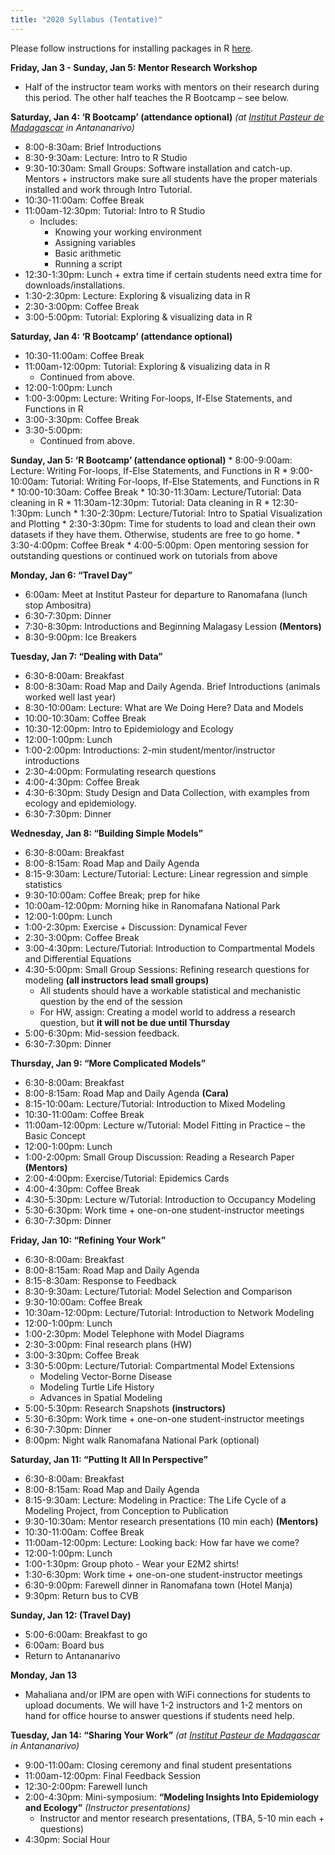 ```yaml
---
title: "2020 Syllabus (Tentative)"
---
```


Please follow instructions for installing packages in R [here](E2M2-2018/E2M2_InstallPackages.html).

**Friday, Jan 3 - Sunday, Jan 5: Mentor Research Workshop** 

* Half of the instructor team works with mentors on their research during this period. The other half teaches the R Bootcamp -- see below.

**Saturday, Jan 4: ‘R Bootcamp’ (attendance optional)** *(at [Institut Pasteur de Madagascar](http://www.pasteur.mg/) in Antananarivo)*

* 8:00-8:30am: Brief Introductions 
* 8:30-9:30am: Lecture: Intro to R Studio 
* 9:30-10:30am: Small Groups: Software installation and catch-up. Mentors + instructors make sure all students have the proper materials installed and work through Intro Tutorial.
* 10:30-11:00am: Coffee Break
* 11:00am-12:30pm: Tutorial: Intro to R Studio 
  * Includes:
      * Knowing your working environment
      * Assigning variables
      * Basic arithmetic
      * Running a script
* 12:30-1:30pm: Lunch + extra time if certain students need extra time for downloads/installations.
* 1:30-2:30pm: Lecture: Exploring & visualizing data in R
* 2:30-3:00pm: Coffee Break 
* 3:00-5:00pm: Tutorial: Exploring & visualizing data in R


  
**Saturday, Jan 4: ‘R Bootcamp’ (attendance optional)** 

* 10:30-11:00am: Coffee Break
* 11:00am-12:00pm: Tutorial: Exploring & visualizing data in R
  * Continued from above.
* 12:00-1:00pm: Lunch 
* 1:00-3:00pm: Lecture: Writing For-loops, If-Else Statements, and Functions in R 
* 3:00-3:30pm: Coffee Break
* 3:30-5:00pm: 
  * Continued from above.

**Sunday, Jan 5: ‘R Bootcamp’ (attendance optional)** 
* 8:00-9:00am: Lecture: Writing For-loops, If-Else Statements, and Functions in R 
* 9:00-10:00am: Tutorial: Writing For-loops, If-Else Statements, and Functions in R 
* 10:00-10:30am: Coffee Break
* 10:30-11:30am: Lecture/Tutorial: Data cleaning in R
* 11:30am-12:30pm: Tutorial: Data cleaning in R
* 12:30-1:30pm: Lunch
* 1:30-2:30pm:  Lecture/Tutorial: Intro to Spatial Visualization and Plotting
* 2:30-3:30pm: Time for students to load and clean their own datasets if they have them. Otherwise, students are free to go home.
* 3:30-4:00pm: Coffee Break
* 4:00-5:00pm: Open mentoring session for outstanding questions or continued work on tutorials from above

**Monday, Jan 6: “Travel Day"**

* 6:00am: Meet at Institut Pasteur for departure to Ranomafana (lunch stop Ambositra)
* 6:30-7:30pm: Dinner
* 7:30-8:30pm: Introductions and Beginning Malagasy Lession __(Mentors)__
* 8:30-9:00pm: Ice Breakers 

**Tuesday, Jan 7: “Dealing with Data”**

* 6:30-8:00am: Breakfast
* 8:00-8:30am: Road Map and Daily Agenda. Brief Introductions (animals worked well last year) 
* 8:30-10:00am: Lecture: What are We Doing Here? Data and Models 
* 10:00-10:30am: Coffee Break
* 10:30-12:00pm: Intro to Epidemiology and Ecology
* 12:00-1:00pm: Lunch
* 1:00-2:00pm: Introductions: 2-min student/mentor/instructor introductions
* 2:30-4:00pm: Formulating research questions
* 4:00-4:30pm: Coffee Break
* 4:30-6:30pm: Study Design and Data Collection, with examples from ecology and epidemiology.
* 6:30-7:30pm: Dinner

**Wednesday, Jan 8: “Building Simple Models”**

* 6:30-8:00am: Breakfast
* 8:00-8:15am: Road Map and Daily Agenda 
* 8:15-9:30am: Lecture/Tutorial: Lecture: Linear regression and simple statistics
* 9:30-10:00am: Coffee Break; prep for hike
* 10:00am-12:00pm: Morning hike in Ranomafana National Park
* 12:00-1:00pm: Lunch
* 1:00-2:30pm: Exercise + Discussion: Dynamical Fever 
* 2:30-3:00pm: Coffee Break 
* 3:00-4:30pm: Lecture/Tutorial: Introduction to Compartmental Models and Differential Equations
* 4:30-5:00pm: Small Group Sessions: Refining research questions for modeling __(all instructors lead small groups)__
  * All students should have a workable statistical and mechanistic question by the end of the session
  * For HW, assign: Creating a model world to address a research question, but **it will not be due until Thursday**
* 5:00-6:30pm: Mid-session feedback.
* 6:30-7:30pm: Dinner


**Thursday, Jan 9: “More Complicated Models”**

* 6:30-8:00am: Breakfast
* 8:00-8:15am: Road Map and Daily Agenda __(Cara)__
* 8:15-10:00am: Lecture/Tutorial: Introduction to Mixed Modeling
* 10:30-11:00am: Coffee Break
* 11:00am-12:00pm: Lecture w/Tutorial: Model Fitting in Practice – the Basic Concept
* 12:00-1:00pm: Lunch
* 1:00-2:00pm: Small Group Discussion: Reading a Research Paper __(Mentors)__
* 2:00-4:00pm: Exercise/Tutorial: Epidemics Cards
* 4:00-4:30pm: Coffee Break
* 4:30-5:30pm: Lecture w/Tutorial: Introduction to Occupancy Modeling
* 5:30-6:30pm: Work time + one-on-one student-instructor meetings
* 6:30-7:30pm: Dinner


**Friday, Jan 10: “Refining Your Work”**

* 6:30-8:00am: Breakfast
* 8:00-8:15am: Road Map and Daily Agenda 
* 8:15-8:30am: Response to Feedback
* 8:30-9:30am: Lecture/Tutorial: Model Selection and Comparison
* 9:30-10:00am: Coffee Break
* 10:30am-12:00pm: Lecture/Tutorial: Introduction to Network Modeling
* 12:00-1:00pm: Lunch
* 1:00-2:30pm: Model Telephone with Model Diagrams 
* 2:30-3:00pm: Final research plans (HW) 
* 3:00-3:30pm: Coffee Break
* 3:30-5:00pm: Lecture/Tutorial: Compartmental Model Extensions
  * Modeling Vector-Borne Disease 
  * Modeling Turtle Life History
  * Advances in Spatial Modeling
* 5:00-5:30pm: Research Snapshots __(instructors)__
* 5:30-6:30pm: Work time + one-on-one student-instructor meetings
* 6:30-7:30pm: Dinner
* 8:00pm: Night walk Ranomafana National Park (optional)


**Saturday, Jan 11: “Putting It All In Perspective”**

* 6:30-8:00am: Breakfast
* 8:00-8:15am: Road Map and Daily Agenda 
* 8:15-9:30am: Lecture: Modeling in Practice: The Life Cycle of a Modeling Project, from Conception to Publication  
* 9:30-10:30am: Mentor research presentations (10 min each) __(Mentors)__
* 10:30-11:00am: Coffee Break
* 11:00am-12:00pm: Lecture: Looking back: How far have we come?   
* 12:00-1:00pm: Lunch
* 1:00-1:30pm: Group photo - Wear your E2M2 shirts!
* 1:30-6:30pm: Work time + one-on-one student-instructor meetings
* 6:30-9:00pm: Farewell dinner in Ranomafana town (Hotel Manja)
* 9:30pm: Return bus to CVB

**Sunday, Jan 12: (Travel Day)**

* 5:00-6:00am: Breakfast to go
* 6:00am: Board bus
* Return to Antananarivo 

**Monday, Jan 13**

* Mahaliana and/or IPM are open with WiFi connections for students to upload documents. We will have 1-2 instructors and 1-2 mentors on hand for office hourse to answer questions if students need help.

**Tuesday, Jan 14: "Sharing Your Work"** *(at [Institut Pasteur de Madagascar](http://www.pasteur.mg/) in Antananarivo)*

* 9:00-11:00am: Closing ceremony and final student presentations 
* 11:00am-12:00pm: Final Feedback Session
* 12:30-2:00pm: Farewell lunch
* 2:00-4:30pm: Mini-symposium: **“Modeling Insights Into Epidemiology and Ecology”** *(Instructor presentations)*
    * Instructor and mentor research presentations, (TBA, 5-10 min each + questions) 
* 4:30pm: Social Hour
